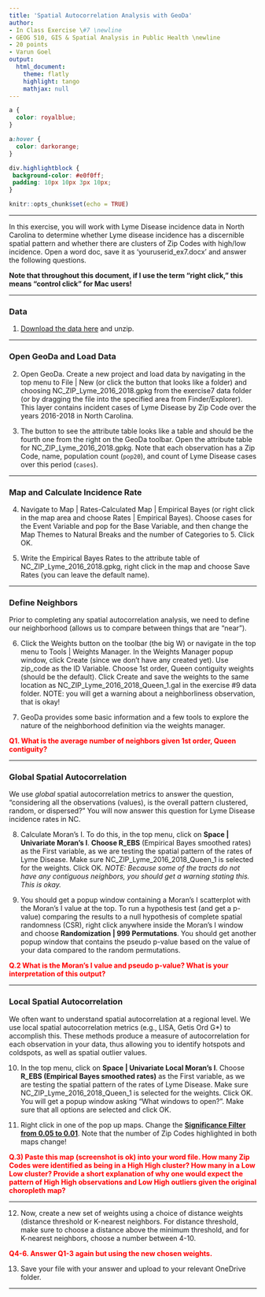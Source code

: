 ```yaml
---
title: 'Spatial Autocorrelation Analysis with GeoDa'
author:
- In Class Exercise \#7 \newline
- GEOG 510, GIS & Spatial Analysis in Public Health \newline
- 20 points
- Varun Goel
output:
  html_document:
    theme: flatly
    highlight: tango
    mathjax: null
---
```


```css
a {
  color: royalblue;
}

a:hover {
  color: darkorange;
}

div.highlightblock { 
 background-color: #e0f0ff; 
 padding: 10px 10px 3px 10px;
}
```

```r
knitr::opts_chunk$set(echo = TRUE)
```

------------------------------------------------------------------------

In this exercise, you will work with Lyme Disease incidence data in North Carolina to determine whether Lyme disease incidence has a discernible spatial pattern and whether there are clusters of Zip Codes with high/low incidence. Open a word doc, save it as 'youruserid_ex7.docx' and answer the following questions.

**Note that throughout this document, if I use the term "right click," this means "control click" for Mac users!**

------------------------------------------------------------------------

### Data

1.  [Download the data here](https://drive.google.com/file/d/1OBgOwYhjag9dv0_cShenVY5ahOH6AmlA/view?usp=sharing) and unzip.

------------------------------------------------------------------------

### Open GeoDa and Load Data

2.  Open GeoDa. Create a new project and load data by navigating in the top menu to File \| New (or click the button that looks like a folder) and choosing NC_ZIP_Lyme_2016_2018.gpkg from the exercise7 data folder (or by dragging the file into the specified area from Finder/Explorer). This layer contains incident cases of Lyme Disease by Zip Code over the years 2016-2018 in North Carolina.

3.  The button to see the attribute table looks like a table and should be the fourth one from the right on the GeoDa toolbar. Open the attribute table for NC_ZIP_Lyme_2016_2018.gpkg. Note that each observation has a Zip Code, name, population count (`pop20`), and count of Lyme Disease cases over this period (`cases`).

------------------------------------------------------------------------

### Map and Calculate Incidence Rate

4.  Navigate to Map \| Rates-Calculated Map \| Empirical Bayes (or right click in the map area and choose Rates \| Empirical Bayes). Choose cases for the Event Variable and pop for the Base Variable, and then change the Map Themes to Natural Breaks and the number of Categories to 5. Click OK.

5.  Write the Empirical Bayes Rates to the attribute table of NC_ZIP_Lyme_2016_2018.gpkg, right click in the map and choose Save Rates (you can leave the default name).

------------------------------------------------------------------------

### Define Neighbors

Prior to completing any spatial autocorrelation analysis, we need to define our neighborhood (allows us to compare between things that are "near").

6.  Click the Weights button on the toolbar (the big W) or navigate in the top menu to Tools \| Weights Manager. In the Weights Manager popup window, click Create (since we don't have any created yet). Use zip_code as the ID Variable. Choose 1st order, Queen contiguity weights (should be the default). Click Create and save the weights to the same location as NC_ZIP_Lyme_2016_2018_Queen_1.gal in the exercise #9 data folder. NOTE: you will get a warning about a neighborliness observation, that is okay!

7.  GeoDa provides some basic information and a few tools to explore the nature of the neighborhood definition via the weights manager.

[**Q1. What is the average number of neighbors given 1st order, Queen contiguity?** ]{style="color: red;"}

------------------------------------------------------------------------

### Global Spatial Autocorrelation

We use *global* spatial autocorrelation metrics to answer the question, "considering all the observations (values), is the overall pattern clustered, random, or dispersed?" You will now answer this question for Lyme Disease incidence rates in NC.

8.  Calculate Moran's I. To do this, in the top menu, click on **Space \| Univariate Moran's I**. **Choose R_EBS** (Empirical Bayes smoothed rates) as the First variable, as we are testing the spatial pattern of the rates of Lyme Disease. Make sure NC_ZIP_Lyme_2016_2018_Queen_1 is selected for the weights. Click OK. *NOTE: Because some of the tracts do not have any contiguous neighbors, you should get a warning stating this. This is okay.*

9.  You should get a popup window containing a Moran's I scatterplot with the Moran's I value at the top. To run a hypothesis test (and get a p-value) comparing the results to a null hypothesis of complete spatial randomness (CSR), right click anywhere inside the Moran's I window and choose **Randomization \| 999 Permutations**. You should get another popup window that contains the pseudo p-value based on the value of your data compared to the random permutations.

[**Q.2 What is the Moran's I value and pseudo p-value? What is your interpretation of this output?** ]{style="color: red;"}

------------------------------------------------------------------------

### Local Spatial Autocorrelation

We often want to understand spatial autocorrelation at a regional level. We use local spatial autocorrelation metrics (e.g., LISA, Getis Ord G\*) to accomplish this. These methods produce a measure of autocorrelation for each observation in your data, thus allowing you to identify hotspots and coldspots, as well as spatial outlier values.

10. In the top menu, click on **Space \| Univariate Local Moran's I**. Choose **R_EBS (Empirical Bayes smoothed rates)** as the First variable, as we are testing the spatial pattern of the rates of Lyme Disease. Make sure NC_ZIP_Lyme_2016_2018_Queen_1 is selected for the weights. Click OK. You will get a popup window asking “What windows to open?”. Make sure that all options are selected and click OK.

11. Right click in one of the pop up maps. Change the [**Significance Filter from 0.05 to 0.01**]{.underline}. Note that the number of Zip Codes highlighted in both maps change!

[**Q.3) Paste this map (screenshot is ok) into your word file. How many Zip Codes were identified as being in a High High cluster? How many in a Low Low cluster? Provide a short explanation of why one would expect the pattern of High High observations and Low High outliers given the original choropleth map?** ]{style="color: red;"}

------------------------------------------------------------------------

12. Now, create a new set of weights using a choice of distance weights (distance threshold or K-nearest neighbors. For distance threshold, make sure to choose a distance above the minimum threshold, and for K-nearest neighbors, choose a number between 4-10.

[**Q4-6. Answer Q1-3 again but using the new chosen weights.**]{style="color: red;"}

13. Save your file with your answer and upload to your relevant OneDrive folder.

------------------------------------------------------------------------
